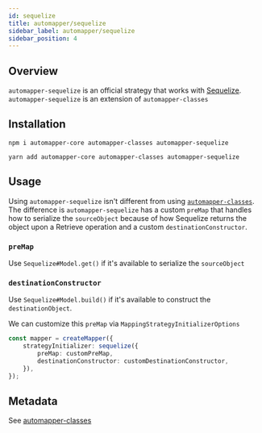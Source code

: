 ```yaml
---
id: sequelize
title: automapper/sequelize
sidebar_label: automapper/sequelize
sidebar_position: 4
---
```


## Overview

`automapper-sequelize` is an official strategy that works with [Sequelize](https://sequelize.org/). `automapper-sequelize` is an extension of `automapper-classes`

## Installation

```shell
npm i automapper-core automapper-classes automapper-sequelize
```

```shell
yarn add automapper-core automapper-classes automapper-sequelize
```

## Usage

Using `automapper-sequelize` isn't different from using [`automapper-classes`](./classes#usage). The difference is `automapper-sequelize` has a custom `preMap` that handles how to serialize the `sourceObject` because of how Sequelize returns the object upon a Retrieve operation and a custom `destinationConstructor`.

### `preMap`

Use `Sequelize#Model.get()` if it's available to serialize the `sourceObject`

### `destinationConstructor`

Use `Sequelize#Model.build()` if it's available to construct the `destinationObject`.

We can customize this `preMap` via `MappingStrategyInitializerOptions`

```ts
const mapper = createMapper({
    strategyInitializer: sequelize({
        preMap: customPreMap,
        destinationConstructor: customDestinationConstructor,
    }),
});
```

## Metadata

See [automapper-classes](./classes#metadata)
